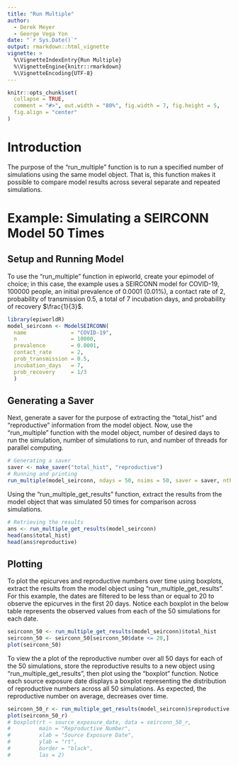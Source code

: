 ```yaml
---
title: "Run Multiple"
author:
  - Derek Meyer
  - George Vega Yon
date: "`r Sys.Date()`"
output: rmarkdown::html_vignette
vignette: >
  %\VignetteIndexEntry{Run Multiple}
  %\VignetteEngine{knitr::rmarkdown}
  %\VignetteEncoding{UTF-8}
---
```

```r
knitr::opts_chunk$set(
  collapse = TRUE,
  comment = "#>", out.width = "80%", fig.width = 7, fig.height = 5, 
  fig.align = "center"
)
```

# Introduction
The purpose of the "run_multiple" function is to run a specified number of 
simulations using the same model object. That is, this function makes it
possible to compare model results across several separate and repeated
simulations. 

# Example: Simulating a SEIRCONN Model 50 Times 

## Setup and Running Model

To use the "run_multiple" function in epiworld, create your epimodel of choice;
in this case, the example uses a SEIRCONN model for COVID-19, 100000 people, 
an initial prevalence of 0.0001 (0.01%), a contact rate of 2, probability of 
transmission 0.5, a total of 7 incubation days, and probability of recovery 
$\frac{1}{3}$. 

```r
library(epiworldR)
model_seirconn <- ModelSEIRCONN(
  name              = "COVID-19",
  n                 = 10000, 
  prevalence        = 0.0001, 
  contact_rate      = 2,
  prob_transmission = 0.5,
  incubation_days   = 7,
  prob_recovery     = 1/3
  )

```

## Generating a Saver

Next, generate a saver for the purpose of extracting the "total_hist" and 
"reproductive" information from the model object. Now, use the 
"run_multiple" function with the model object, number of desired days to run 
the simulation, number of simulations to run, and number of threads for 
parallel computing. 

```r
# Generating a saver
saver <- make_saver("total_hist", "reproductive")
# Running and printing
run_multiple(model_seirconn, ndays = 50, nsims = 50, saver = saver, nthread = 2)

```

Using the "run_multiple_get_results" function, extract the results from the 
model object that was simulated 50 times for comparison across simulations. 

```r
# Retrieving the results
ans <- run_multiple_get_results(model_seirconn)
head(ans$total_hist)
head(ans$reproductive)

```

## Plotting

To plot the epicurves and reproductive numbers over time using boxplots, extract 
the results from the model object using "run_multiple_get_results". For this 
example, the dates are filtered to be less than or equal to 20 to observe the 
epicurves in the first 20 days. Notice each boxplot in the below table 
represents the observed values from each of the 50 simulations for each date. 

```r
seirconn_50 <- run_multiple_get_results(model_seirconn)$total_hist
seirconn_50 <- seirconn_50[seirconn_50$date <= 20,]
plot(seirconn_50)
```
  
To view the a plot of the reproductive number over all 50 days for each of the 
50 simulations, store the reproductive results to a new object using 
"run_multiple_get_results", then plot using the "boxplot" function. Notice 
each source exposure date displays a boxplot representing the distribution
of reproductive numbers across all 50 simulations. As expected, the reproductive
number on average, decreases over time. 

```r
seirconn_50_r <- run_multiple_get_results(model_seirconn)$reproductive
plot(seirconn_50_r)
# boxplot(rt ~ source_exposure_date, data = seirconn_50_r,
#         main = "Reproductive Number",
#         xlab = "Source Exposure Date",
#         ylab = "rt",
#         border = "black",
#         las = 2)

```


